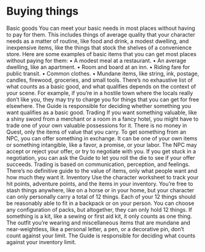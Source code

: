 # Buying things
Basic goods
You can meet your basic needs in
most places without having to pay
for them. This includes things of
average quality that your character
needs as a matter of routine, like
food and drink, a modest dwelling,
and inexpensive items, like the
things that stock the shelves of a
convenience store.
Here are some examples of basic
items that you can get most places
without paying for them:
• A modest meal at a restaurant.
• An average dwelling, like an
apartment.
• Room and board at an inn.
• Riding fare for public transit.
• Common clothes.
• Mundane items, like string, ink,
postage, candles, firewood,
groceries, and small tools.
There’s no exhaustive list of what
counts as a basic good, and what
qualifies depends on the context of
your scene. For example, if you’re
in a hostile town where the locals
really don’t like you, they may try to
charge you for things that you can
get for free elsewhere. The Guide
is responsible for deciding whether
something you want qualifies as a
basic good.
Trading
If you want something valuable, like
a shiny sword from a merchant or
a room in a fancy hotel, you might
have to trade one of your own
valuable possessions for it. There is
no money in Quest, only the items
of value that you carry.
To get something from an NPC, you
can offer something in exchange.
It can be one of your own items or
something intangible, like a favor,
a promise, or your labor. The NPC
may accept or reject your offer, or
try to negotiate with you.
If you get stuck in a negotiation,
you can ask the Guide to let you
roll the die to see if your offer
succeeds.
Trading is based on
communication, perception, and
feelings. There’s no definitive guide
to the value of items, only what
people want and how much they
want it.
Inventory
Use the character worksheet to
track your hit points, adventure
points, and the items in your
inventory.
You’re free to stash things
anywhere, like on a horse or in your
home, but your character can only
personally carry a total of 12 things.
Each of your 12 things should be
reasonably able to fit in a backpack
or on your person. You can choose
any configuration of packs, but
altogether, they can only hold 12
things.
If something is a kit, like a sewing
or first aid kit, it only counts as one
thing. The outfit you’re wearing
and miscellaneous items that are
mundane and near-weightless,
like a personal letter, a pen, or a
decorative pin, don’t count against
your limit.
The Guide is responsible for
deciding what counts against your
inventory limit.
